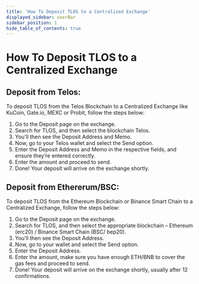```yaml
---
title: 'How To Deposit TLOS to a Centralized Exchange'
displayed_sidebar: userBar
sidebar_position: 1
hide_table_of_contents: true
---
```


# How To Deposit TLOS to a Centralized Exchange

## Deposit from Telos:

To deposit TLOS from the Telos Blockchain to a Centralized Exchange like KuCoin, Gate.io, MEXC or Probit, follow the steps below:

1. Go to the Deposit page on the exchange.
2. Search for TLOS, and then select the blockchain Telos.
3. You’ll then see the Deposit Address and Memo.
4. Now, go to your Telos wallet and select the Send option.
5. Enter the Deposit Address and Memo in the respective fields, and ensure they’re entered correctly.
6. Enter the amount and proceed to send.
7. Done! Your deposit will arrive on the exchange shortly.

## Deposit from Ethererum/BSC:

To deposit TLOS from the Ethereum Blockchain or Binance Smart Chain to a Centralized Exchange, follow the steps below:

1. Go to the Deposit page on the exchange.
2. Search for TLOS, and then select the appropriate blockchain – Ethereum (erc20) / Binance Smart Chain (BSC/ bep20).
3. You’ll then see the Deposit Address.
4. Now, go to your wallet and select the Send option.
5. Enter the Deposit Address.
6. Enter the amount, make sure you have enough ETH/BNB to cover the gas fees and proceed to send.
7. Done! Your deposit will arrive on the exchange shortly, usually after 12 confirmations.
